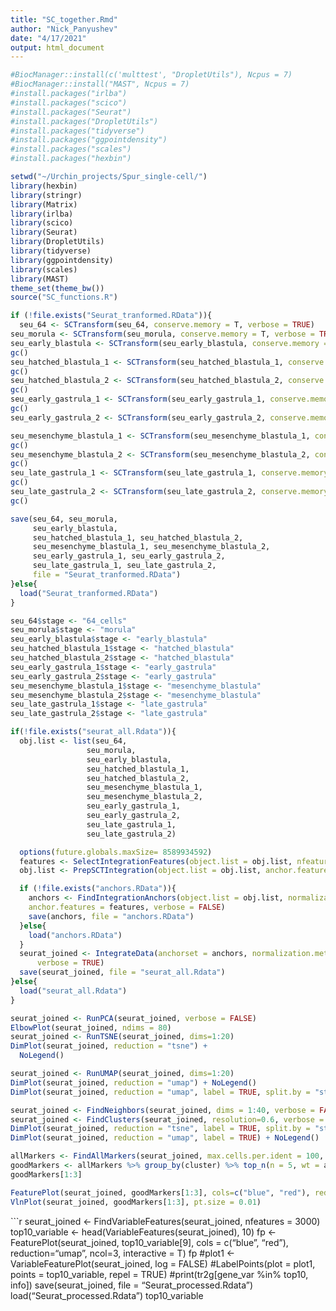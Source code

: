 ```yaml
---
title: "SC_together.Rmd"
author: "Nick_Panyushev"
date: "4/17/2021"
output: html_document
---
```


```r
#BiocManager::install(c('multtest', "DropletUtils"), Ncpus = 7)
#BiocManager::install("MAST", Ncpus = 7)
#install.packages("irlba")
#install.packages("scico")
#install.packages("Seurat")
#install.packages("DropletUtils")
#install.packages("tidyverse")
#install.packages("ggpointdensity")
#install.packages("scales")
#install.packages("hexbin")

setwd("~/Urchin_projects/Spur_single-cell/")
library(hexbin)
library(stringr)
library(Matrix)
library(irlba)
library(scico)
library(Seurat)
library(DropletUtils)
library(tidyverse)
library(ggpointdensity)
library(scales)
library(MAST)
theme_set(theme_bw())
source("SC_functions.R")
```


```r
if (!file.exists("Seurat_tranformed.RData")){
  seu_64 <- SCTransform(seu_64, conserve.memory = T, verbose = TRUE)
seu_morula <- SCTransform(seu_morula, conserve.memory = T, verbose = TRUE)
seu_early_blastula <- SCTransform(seu_early_blastula, conserve.memory = T, verbose = TRUE)
gc()
seu_hatched_blastula_1 <- SCTransform(seu_hatched_blastula_1, conserve.memory = T, verbose = TRUE)
gc()
seu_hatched_blastula_2 <- SCTransform(seu_hatched_blastula_2, conserve.memory = T, verbose = TRUE)
gc()
seu_early_gastrula_1 <- SCTransform(seu_early_gastrula_1, conserve.memory = T, verbose = TRUE)
gc()
seu_early_gastrula_2 <- SCTransform(seu_early_gastrula_2, conserve.memory = T, verbose = TRUE)

seu_mesenchyme_blastula_1 <- SCTransform(seu_mesenchyme_blastula_1, conserve.memory = T, verbose = TRUE)
gc()
seu_mesenchyme_blastula_2 <- SCTransform(seu_mesenchyme_blastula_2, conserve.memory = T, verbose = TRUE)
gc()
seu_late_gastrula_1 <- SCTransform(seu_late_gastrula_1, conserve.memory = T, verbose = TRUE)
gc()
seu_late_gastrula_2 <- SCTransform(seu_late_gastrula_2, conserve.memory = T, verbose = TRUE)
gc()

save(seu_64, seu_morula,
     seu_early_blastula,
     seu_hatched_blastula_1, seu_hatched_blastula_2, 
     seu_mesenchyme_blastula_1, seu_mesenchyme_blastula_2, 
     seu_early_gastrula_1, seu_early_gastrula_2, 
     seu_late_gastrula_1, seu_late_gastrula_2,
     file = "Seurat_tranformed.RData")
}else{
  load("Seurat_tranformed.RData")
}
```

```r
seu_64$stage <- "64_cells"
seu_morula$stage <- "morula"
seu_early_blastula$stage <- "early_blastula"
seu_hatched_blastula_1$stage <- "hatched_blastula"
seu_hatched_blastula_2$stage <- "hatched_blastula"
seu_early_gastrula_1$stage <- "early_gastrula"
seu_early_gastrula_2$stage <- "early_gastrula"
seu_mesenchyme_blastula_1$stage <- "mesenchyme_blastula"
seu_mesenchyme_blastula_2$stage <- "mesenchyme_blastula"
seu_late_gastrula_1$stage <- "late_gastrula"
seu_late_gastrula_2$stage <- "late_gastrula"
```

```r
if(!file.exists("seurat_all.Rdata")){
  obj.list <- list(seu_64,
                 seu_morula,
                 seu_early_blastula,
                 seu_hatched_blastula_1,
                 seu_hatched_blastula_2,
                 seu_mesenchyme_blastula_1,
                 seu_mesenchyme_blastula_2,
                 seu_early_gastrula_1,
                 seu_early_gastrula_2, 
                 seu_late_gastrula_1,
                 seu_late_gastrula_2) 

  options(future.globals.maxSize= 8589934592)
  features <- SelectIntegrationFeatures(object.list = obj.list, nfeatures = 2000)
  obj.list <- PrepSCTIntegration(object.list = obj.list, anchor.features = features, verbose = FALSE)

  if (!file.exists("anchors.RData")){
    anchors <- FindIntegrationAnchors(object.list = obj.list, normalization.method = "SCT", 
    anchor.features = features, verbose = FALSE)
    save(anchors, file = "anchors.RData")
  }else{
    load("anchors.RData")
  }
  seurat_joined <- IntegrateData(anchorset = anchors, normalization.method = "SCT", 
      verbose = TRUE)
  save(seurat_joined, file = "seurat_all.Rdata")
}else{
  load("seurat_all.Rdata")
}
```

```r
seurat_joined <- RunPCA(seurat_joined, verbose = FALSE)
ElbowPlot(seurat_joined, ndims = 80)
seurat_joined <- RunTSNE(seurat_joined, dims=1:20)
DimPlot(seurat_joined, reduction = "tsne") + 
  NoLegend()
```

```r
seurat_joined <- RunUMAP(seurat_joined, dims=1:20)
DimPlot(seurat_joined, reduction = "umap") + NoLegend()
DimPlot(seurat_joined, reduction = "umap", label = TRUE, split.by = "stage")
```

```r
seurat_joined <- FindNeighbors(seurat_joined, dims = 1:40, verbose = FALSE)
seurat_joined <- FindClusters(seurat_joined, resolution=0.6, verbose = FALSE)
DimPlot(seurat_joined, reduction = "tsne", label = TRUE, split.by = "stage") + NoLegend()
DimPlot(seurat_joined, reduction = "umap", label = TRUE) + NoLegend()

allMarkers <- FindAllMarkers(seurat_joined, max.cells.per.ident = 100, test.use = "MAST", only.pos = T)
goodMarkers <- allMarkers %>% group_by(cluster) %>% top_n(n = 5, wt = avg_log2FC) %>% pull(gene)
goodMarkers[1:3]

FeaturePlot(seurat_joined, goodMarkers[1:3], cols=c("blue", "red"), reduction="umap", ncol=3)
VlnPlot(seurat_joined, goodMarkers[1:3], pt.size = 0.01)
```

```r
seurat_joined <- FindVariableFeatures(seurat_joined, nfeatures = 3000)
top10_variable <- head(VariableFeatures(seurat_joined), 10)
fp <- FeaturePlot(seurat_joined, top10_variable[9], cols = c("blue", "red"), reduction="umap", ncol=3, interactive = T)
fp
#plot1 <- VariableFeaturePlot(seurat_joined, log = FALSE)
#LabelPoints(plot = plot1, points = top10_variable, repel = TRUE)
#print(tr2g[gene_var %in% top10, info])
save(seurat_joined, file = "Seurat_processed.Rdata")
load("Seurat_processed.Rdata")
top10_variable